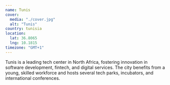 ```yaml
---
name: Tunis
cover:
  media: "./cover.jpg"
  alt: "Tunis"
country: tunisia
location:
  lat: 36.8065
  lng: 10.1815
timezone: "GMT+1"
---
```


Tunis is a leading tech center in North Africa, fostering innovation in software development, fintech, and digital services. The city benefits from a young, skilled workforce and hosts several tech parks, incubators, and international conferences.
